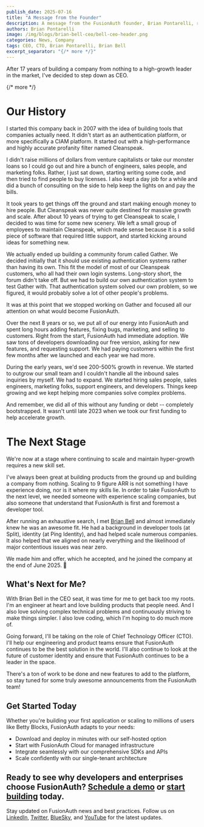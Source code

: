 ```yaml
---
publish_date: 2025-07-16
title: "A Message from the Founder"
description: A message from the FusionAuth founder, Brian Pontarelli, regarding the transition from CEO to CTO and why he stepped down as CEO.
authors: Brian Pontarelli
image: /img/blogs/brian-bell-ceo/bell-ceo-header.png
categories: News, Company
tags: CEO, CTO, Brian Pontarelli, Brian Bell
excerpt_separator: "{/* more */}"
---
```


After 17 years of building a company from nothing to a high-growth leader in the market, I've decided to step down as CEO.

{/* more */}

# Our History

I started this company back in 2007 with the idea of building tools that companies actually need. It didn't start as an authentication platform, or more specifically a CIAM platform. It started out with a high-performance and highly accurate profanity filter named Cleanspeak.

I didn't raise millions of dollars from venture capitalists or take our monster loans so I could go out and hire a bunch of engineers, sales people, and marketing folks. Rather, I just sat down, starting writing some code, and then tried to find people to buy licenses. I also kept a day job for a while and did a bunch of consulting on the side to help keep the lights on and pay the bills.

It took years to get things off the ground and start making enough money to hire people. But Cleanspeak was never quite destined for massive growth and scale. After about 10 years of trying to get Cleanspeak to scale, I decided to was time for some new scenery. We left a small group of employees to maintain Cleanspeak, which made sense because it is a solid piece of software that required little support, and started kicking around ideas for something new.

We actually ended up building a community forum called Gather. We decided initially that it should use existing authentication systems rather than having its own. This fit the model of most of our Cleanspeak customers, who all had their own login systems. Long-story short, the forum didn't take off. But we had to build our own authentication system to test Gather with. That authentication system solved our own problem, so we figured, it would probably solve a lot of other people's problems.

It was at this point that we stopped working on Gather and focused all our attention on what would become FusionAuth.

Over the next 8 years or so, we put all of our energy into FusionAuth and spent long hours adding features, fixing bugs, marketing, and selling to customers. Right from the start, FusionAuth had immediate adoption. We saw tons of developers downloading our free version, asking for new features, and requesting support. We had paying customers within the first few months after we launched and each year we had more.

During the early years, we'd see 200-500% growth in revenue. We started to outgrow our small team and I couldn't handle all the inbound sales inquiries by myself. We had to expand. We started hiring sales people, sales engineers, marketing folks, support engineers, and developers. Things keep growing and we kept helping more companies solve complex problems.

And remember, we did all of this without any funding or debt -- completely bootstrapped. It wasn't until late 2023 when we took our first funding to help accelerate growth.

# The Next Stage

We're now at a stage where continuing to scale and maintain hyper-growth requires a new skill set.

I've always been great at building products from the ground up and building a company from nothing. Scaling to 9 figure ARR is not something I have experience doing, nor is it where my skills lie. In order to take FusionAuth to the next level, we needed someone with experience scaling companies, but also someone that understand that FusionAuth is first and foremost a developer tool.

After running an exhaustive search, I met [Brian Bell](https://www.linkedin.com/in/brian-bell-b54105/) and almost immediately knew he was an awesome fit. He had a background in developer tools (at Split), identity (at Ping Identity), and had helped scale numerous companies. It also helped that we aligned on nearly everything and the likelihood of major contentious issues was near zero.

We made him and offer, which he accepted, and he joined the company at the end of June 2025. 🎉

## What's Next for Me?

With Brian Bell in the CEO seat, it was time for me to get back too my roots. I'm an engineer at heart and love building products that people need. And I also love solving complex technical problems and continuously striving to make things simpler. I also love coding, which I'm hoping to do much more of.

Going forward, I'll be taking on the role of Chief Technology Officer (CTO). I'll help our engineering and product teams ensure that FusionAuth continues to be the best solution in the world. I'll also continue to look at the future of customer identity and ensure that FusionAuth continues to be a leader in the space.

There's a ton of work to be done and new features to add to the platform, so stay tuned for some truly awesome announcements from the FusionAuth team!

## Get Started Today

Whether you're building your first application or scaling to millions of users like Betty Blocks, FusionAuth adapts to your needs:

- Download and deploy in minutes with our self-hosted option
- Start with FusionAuth Cloud for managed infrastructure
- Integrate seamlessly with our comprehensive SDKs and APIs
- Scale confidently with our single-tenant architecture

Ready to see why developers and enterprises choose FusionAuth? [Schedule a demo](/contact) or [start building](/get-started) today.
---

Stay updated on FusionAuth news and best practices. Follow us on [LinkedIn](https://www.linkedin.com/company/fusionauth), [Twitter](https://x.com/fusionauth), [BlueSky](https://bsky.app/profile/fusionauth.io), and [YouTube](https://www.youtube.com/c/FusionAuth) for the latest updates.

